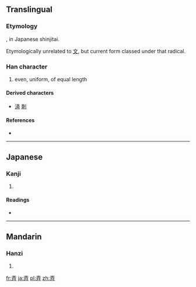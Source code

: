 {{also|齊|齐}}
==Translingual==
{{ja-forms|斉|[[齐]]|[[齊]]}}

===Etymology===
{{Han simp|齊}}, in Japanese shinjitai.

Etymologically unrelated to [[文]], but current form classed under that radical.

===Han character===
{{Han char|rn=67|rad=文|as=04|sn=8|four=|canj=卜大尸中 (YKSL)}}

# even, uniform, of equal length

====Derived characters====
{{rfc-header|Derived characters|lang=mul}}
* [[済]] [[剤]]

====References====
* {{Han ref|kx=0477.011|dkj=13454|dj=0834.050|hdz=32170.040|uh=6589|ud=25993}}

----

==Japanese==

===Kanji===
{{ja-kanji|grade=c|rs=文04}}

# {{defn|lang=ja|sort=文04}}

====Readings====
* {{ja-readings|on=[[せい]] (sei), [[さい]] (sai), [[ざい]] (zai)|kun=[[そろう]] (sorou), [[ひとしい]] (hitoshii), [[ひとしく]] (hitoshiku)}}

----

==Mandarin==

===Hanzi===
{{cmn-hanzi|pin=[[qí]] ([[qi2]])|wg=ch'i<sup>2</sup>}}

# {{defn|lang=cmn|sort=文04}}

[[fr:斉]]
[[ja:斉]]
[[pl:斉]]
[[zh:斉]]